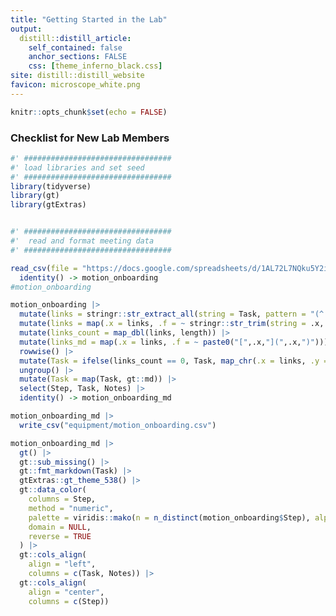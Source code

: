 ```yaml
---
title: "Getting Started in the Lab"
output:
  distill::distill_article:
    self_contained: false
    anchor_sections: FALSE
    css: [theme_inferno_black.css]
site: distill::distill_website
favicon: microscope_white.png
---
```


```r

knitr::opts_chunk$set(echo = FALSE)

```
  
### Checklist for New Lab Members      

```r

#' #################################
#' load libraries and set seed
#' #################################
library(tidyverse)
library(gt)
library(gtExtras)


#' #################################
#'  read and format meeting data
#' #################################

read_csv(file = "https://docs.google.com/spreadsheets/d/1AL72L7NQku5Y2iUGK84H0Y0NszRowPL_OmXjyzFaW4c/export?format=csv") %>%
  identity() -> motion_onboarding
#motion_onboarding

motion_onboarding |> 
  mutate(links = stringr::str_extract_all(string = Task, pattern = "(^|\\s)http(.*?)($|\\s)")) |> 
  mutate(links = map(.x = links, .f = ~ stringr::str_trim(string = .x, side = "both"))) |>
  mutate(links_count = map_dbl(links, length)) |>  
  mutate(links_md = map(.x = links, .f = ~ paste0("[",.x,"](",.x,")"))) |>
  rowwise() |> 
  mutate(Task = ifelse(links_count == 0, Task, map_chr(.x = links, .y = links_md, .f = ~ stringr::str_replace_all(string = Task, pattern = .x, replacement = .y)))) |> 
  ungroup() |> 
  mutate(Task = map(Task, gt::md)) |> 
  select(Step, Task, Notes) |> 
  identity() -> motion_onboarding_md

motion_onboarding_md |> 
  write_csv("equipment/motion_onboarding.csv")

motion_onboarding_md |> 
  gt() |> 
  gt::sub_missing() |> 
  gt::fmt_markdown(Task) |> 
  gtExtras::gt_theme_538() |> 
  gt::data_color(
    columns = Step,
    method = "numeric",
    palette = viridis::mako(n = n_distinct(motion_onboarding$Step), alpha = 1),
    domain = NULL,
    reverse = TRUE
  ) |> 
  gt::cols_align(
    align = "left",
    columns = c(Task, Notes)) |> 
  gt::cols_align(
    align = "center",
    columns = c(Step)) 
  





```
  
 <br>

 <br>

 <br>

  